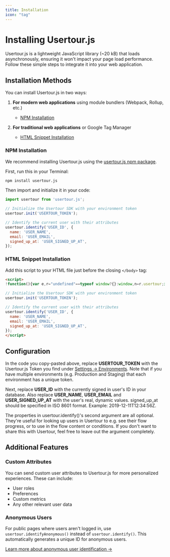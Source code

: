 ```yaml
---
title: Installation
icon: "tag"
---
```


# Installing Usertour.js

Usertour.js is a lightweight JavaScript library (~20 kB) that loads asynchronously, ensuring it won't impact your page load performance. Follow these simple steps to integrate it into your web application.

## Installation Methods

You can install Usertour.js in two ways:

1. **For modern web applications** using module bundlers (Webpack, Rollup, etc.)
   - [NPM Installation](#npm-installation)

2. **For traditional web applications** or Google Tag Manager
   - [HTML Snippet Installation](#html-snippet-installation)

### NPM Installation

We recommend installing Usertour.js using the [usertour.js npm package](https://www.npmjs.com/package/usertour.js).

First, run this in your Terminal:

```bash
npm install usertour.js
```

Then import and initialize it in your code:

```javascript
import usertour from 'usertour.js';

// Initialize the Usertour SDK with your environment token
usertour.init('USERTOUR_TOKEN');

// Identify the current user with their attributes
usertour.identify('USER_ID', {
  name: 'USER_NAME',
  email: 'USER_EMAIL',
  signed_up_at: 'USER_SIGNED_UP_AT',
});
```

### HTML Snippet Installation

Add this script to your HTML file just before the closing `</body>` tag:

```html
<script>
!function(){var e,r="undefined"==typeof window?{}:window,n=r.usertour;if(console.log("enter npm backage, usertour:",n),!n){var o="https://js.usertour.io/";console.log("enter npm backage: ",o);var t=null;n=r.usertour={_stubbed:!0,load:function(){return t||(t=new Promise((function(e,n){var u=document.createElement("script");u.async=!0;var a=r.USERTOURJS_ENV_VARS||{};"es2020"===(a.USERTOURJS_BROWSER_TARGET||function(e){for(var r=[[/Edg\//,/Edg\/(\d+)/,80],[/OPR\//,/OPR\/(\d+)/,67],[/Chrome\//,/Chrome\/(\d+)/,80],[/CriOS\//,/CriOS\/(\d+)/,100],[/Safari\//,/Version\/(\d+)/,14],[/Firefox\//,/Firefox\/(\d+)/,74]],n=0;n<r.length;n++){var o=r[n],t=o[0],u=o[1],a=o[2];if(e.match(t)){var i=e.match(new RegExp(u));if(i&&parseInt(i[1],10)>=a)return"es2020";break}}return"legacy"}(navigator.userAgent))?(u.type="module",u.src=a.USERTOURJS_ES2020_URL||o+"es2020/usertour.js"):u.src=a.USERTOURJS_LEGACY_URL||o+"legacy/usertour.iife.js",u.onload=function(){e()},u.onerror=function(){document.head.removeChild(u),t=null;var e=new Error("Could not load Usertour.js");console.warn(e.message),n(e)},document.head.appendChild(u)}))),t}};var u=r.USERTOURJS_QUEUE=r.USERTOURJS_QUEUE||[],a=function(e){n[e]=function(){var r=Array.prototype.slice.call(arguments);n.load(),u.push([e,null,r])}},i=function(e){n[e]=function(){var r,o=Array.prototype.slice.call(arguments);n.load();var t=new Promise((function(e,n){r={resolve:e,reject:n}}));return u.push([e,r,o]),t}};a("init"),a("off"),a("on"),a("reset"),i("endAll"),i("group"),i("identify"),i("identifyAnonymous"),i("start"),i("track"),i("updateGroup"),i("updateUser"),e=!1,n["isIdentified"]=function(){return e}}}();

// Initialize the Usertour SDK with your environment token
usertour.init('USERTOUR_TOKEN');

// Identify the current user with their attributes
usertour.identify('USER_ID', {
  name: 'USER_NAME',
  email: 'USER_EMAIL',
  signed_up_at: 'USER_SIGNED_UP_AT',
});
</script>
```

## Configuration

In the code you copy-pasted above, replace **USERTOUR_TOKEN** with the Usertour.js Token you find under [Settings -> Environments](https://app.usertour.io/project/1/settings/environments). Note that if you have multiple environments (e.g. Production and Staging) that each environment has a unique token.

Next, replace **USER_ID** with the currently signed in user's ID in your database. Also replace **USER_NAME**, **USER_EMAIL** and **USER_SIGNED_UP_AT** with the user's real, dynamic values. signed_up_at should be specified in ISO 8601 format. Example: 2019-12-11T12:34:56Z.

The properties in usertour.identify()'s second argument are all optional. They're useful for looking up users in Usertour to e.g. see their flow progress, or to use in the flow content or conditions. If you don't want to share this with Usertour, feel free to leave out the argument completely.

## Additional Features

### Custom Attributes

You can send custom user attributes to Usertour.js for more personalized experiences. These can include:
- User roles
- Preferences
- Custom metrics
- Any other relevant user data

### Anonymous Users

For public pages where users aren't logged in, use `usertour.identifyAnonymous()` instead of `usertour.identify()`. This automatically generates a unique ID for anonymous users.

[Learn more about anonymous user identification →](/developers/usertourjs-reference/users/identify-anonymous)